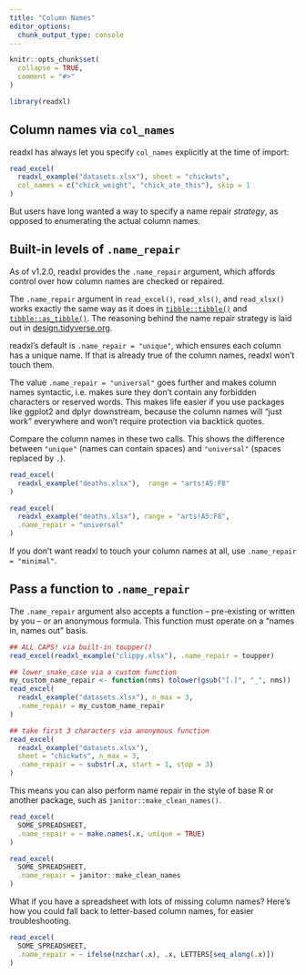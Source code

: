 ```yaml
---
title: "Column Names"
editor_options: 
  chunk_output_type: console
---
```


```r
knitr::opts_chunk$set(
  collapse = TRUE,
  comment = "#>"
)
```

```r
library(readxl)
```

## Column names via `col_names`

readxl has always let you specify `col_names` explicitly at the time of import:

```r
read_excel(
  readxl_example("datasets.xlsx"), sheet = "chickwts",
  col_names = c("chick_weight", "chick_ate_this"), skip = 1
)
```

But users have long wanted a way to specify a name repair *strategy*, as opposed to enumerating the actual column names.

## Built-in levels of `.name_repair`

As of v1.2.0, readxl provides the `.name_repair` argument, which affords control over how column names are checked or repaired.

The `.name_repair` argument in `read_excel()`, `read_xls()`, and `read_xlsx()` works exactly the same way as it does in [`tibble::tibble()`](https://tibble.tidyverse.org/reference/tibble.html) and [`tibble::as_tibble()`](https://tibble.tidyverse.org/reference/as_tibble.html).
The reasoning behind the name repair strategy is laid out in [design.tidyverse.org](https://design.tidyverse.org/names.html).

readxl's default is `.name_repair = "unique"`, which ensures each column has a unique name.
If that is already true of the column names, readxl won't touch them.

The value `.name_repair = "universal"` goes further and makes column names syntactic, i.e. makes sure they don't contain any forbidden characters or reserved words. This makes life easier if you use packages like ggplot2 and dplyr downstream, because the column names will "just work" everywhere and won't require protection via backtick quotes.

Compare the column names in these two calls. This shows the difference between `"unique"` (names can contain spaces) and `"universal"` (spaces replaced by `.`).

```r
read_excel(
  readxl_example("deaths.xlsx"),  range = "arts!A5:F8"
)

read_excel(
  readxl_example("deaths.xlsx"), range = "arts!A5:F8",
  .name_repair = "universal"
)
```

If you don't want readxl to touch your column names at all, use `.name_repair = "minimal"`.

## Pass a function to `.name_repair`

The `.name_repair` argument also accepts a function -- pre-existing or written by you -- or an anonymous formula. This function must operate on a "names in, names out" basis.

```r
## ALL CAPS! via built-in toupper()
read_excel(readxl_example("clippy.xlsx"), .name_repair = toupper)

## lower_snake_case via a custom function
my_custom_name_repair <- function(nms) tolower(gsub("[.]", "_", nms))
read_excel(
  readxl_example("datasets.xlsx"), n_max = 3,
  .name_repair = my_custom_name_repair
)

## take first 3 characters via anonymous function
read_excel(
  readxl_example("datasets.xlsx"),
  sheet = "chickwts", n_max = 3,
  .name_repair = ~ substr(.x, start = 1, stop = 3)
)
```

This means you can also perform name repair in the style of base R or another package, such as `janitor::make_clean_names()`.

```r
read_excel(
  SOME_SPREADSHEET,
  .name_repair = ~ make.names(.x, unique = TRUE)
)

read_excel(
  SOME_SPREADSHEET,
  .name_repair = janitor::make_clean_names
)
```

What if you have a spreadsheet with lots of missing column names? Here's how you could fall back to letter-based column names, for easier troubleshooting.

```r
read_excel(
  SOME_SPREADSHEET,
  .name_repair = ~ ifelse(nzchar(.x), .x, LETTERS[seq_along(.x)])
) 
```
